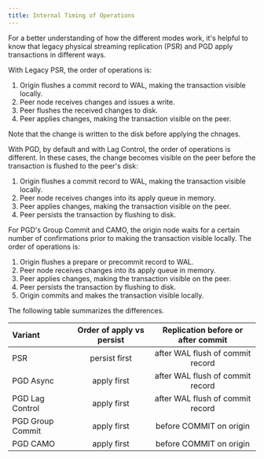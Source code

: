 ```yaml
---
title: Internal Timing of Operations
---
```


For a better understanding of how the different modes work, it's helpful to know
that legacy physical streaming replication (PSR) and PGD apply transactions in
different ways.

With Legacy PSR, the order of operations is:

1.   Origin flushes a commit record to WAL, making the transaction
    visible locally.
1.   Peer node receives changes and issues a write.
1.   Peer flushes the received changes to disk.
1.   Peer applies changes, making the transaction visible on the peer.

Note that the change is written to the disk before applying the chnages.

With PGD, by default and with Lag Control, the order of operations is different.
In these cases, the change becomes visible on the peer before the transaction is
flushed to the peer's disk:

1.   Origin flushes a commit record to WAL, making the transaction
    visible locally.
1.   Peer node receives changes into its apply queue in memory.
1.   Peer applies changes, making the transaction visible on the peer.
1.   Peer persists the transaction by flushing to disk.

For PGD's Group Commit and CAMO, the origin node waits for a certain number of
confirmations prior to making the transaction visible locally. The order of
operations is:

1.   Origin flushes a prepare or precommit record to WAL.
1.   Peer node receives changes into its apply queue in memory.
1.   Peer applies changes, making the transaction visible on the peer.
1.   Peer persists the transaction by flushing to disk.
1.   Origin commits and makes the transaction visible locally.

The following table summarizes the differences.

| Variant          | Order of apply vs persist | Replication before or after commit |
|:-----------------|:-------------------------:|:----------------------------------:|
| PSR              |      persist first        |  after WAL flush of commit record  |
| PGD Async        |        apply first        |  after WAL flush of commit record  |
| PGD Lag Control  |        apply first        |  after WAL flush of commit record  |
| PGD Group Commit |        apply first        |      before COMMIT on origin       |
| PGD CAMO         |        apply first        |      before COMMIT on origin       |


